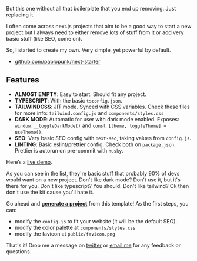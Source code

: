 But this one without all that boilerplate that you end up removing. Just replacing it.

I often come across next.js projects that aim to be a good way to start a new project but I always need to either remove lots of stuff from it or add very basic stuff (like SEO, come on).

So, I started to create my own. Very simple, yet powerful by default.

* [github.com/pablopunk/next-starter](https://github.com/pablopunk/next-starter)

## Features

* **ALMOST EMPTY**: Easy to start. Should fit any project.
* **TYPESCRIPT**: With the basic `tsconfig.json`.
* **TAILWINDCSS**: JIT mode. Synced with CSS variables. Check these files for more info: `tailwind.config.js` and `components/styles.css`
* **DARK MODE**: Automatic for user with dark mode enabled. Exposes: `window.__toggleDarkMode()` and `const [theme, toggleTheme] = useTheme()`.
* **SEO**: Very basic SEO config with `next-seo`, taking values from `config.js`.
* **LINTING**: Basic eslint/prettier config. Check both on `package.json`. Prettier is autorun on pre-commit with `husky`.

Here’s a [live demo](https://next-starter.pablopunk.com).

As you can see in the list, they're basic stuff that probably 90% of devs would want on a new project. Don't like dark mode? Don't use it, but it's there for you. Don't like typescript? You should. Don't like tailwind? Ok then don't use the kit cause you'll hate it.

Go ahead and **[generate a project](https://github.com/pablopunk/next-starter/generate)** from this template! As the first steps, you can:

* modify the `config.js` to fit your website (it will be the default SEO).
* modify the color palette at `components/styles.css`
* modify the favicon at `public/favicon.png`

That's it! Drop me a message on [twitter](http://twitter.com/pablopunk) or [email me](mailto:pablo@pablopunk.com) for any feedback or questions.
